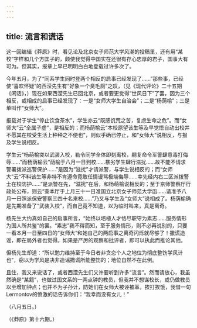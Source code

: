 ```yaml
---
---
---
```

title: 流言和谎话
---



这一回编辑《莽原》时，看见论及北京女子师范大学风潮的投稿里，还有用“某校”字样和几个方匡子的，颇使我觉得中国实在还很有存心忠厚的君子，国事大有可为。但其实，报章上早已明明白白地登载过许多次了。

今年五月，为了“同系学生同时登两个相反的启事已经发现了……”那些事，已经使“喜欢怀疑”的西滢先生有“好象一个臭毛厕”之叹，（见《现代评论》二十五期《闲话》，）现在如果西滢先生已回北京，或者要更觉得“世风日下”了罢，因为三个相反，或相成的启事已经发现了：一是“女师大学生自治会”；二是“杨荫榆”；三是单叫作“女师大”。

报载对于学生“停止饮食茶水”，学生亦云“既感饥荒之苦，复虑生命之危”。而“女师大”云“全属子虚”，是相反的；而杨荫榆云“本校原望该生等及早觉悟自动出校并不愿其在校受生活上种种之不便也”，则似乎确已停止，和“女师大”说相反，与报及学生说相反。

学生云“杨萌榆突以武装入校，勒令同学全体即刻离校，嗣复命令军警肆意毒打侮辱……”而杨荫榆云“荫榆于八月一日到校……暴劣学生肆行滋扰……故不能不请求警署拨派巡警保护……”是因为“滋扰”才请派警，与学生说相反的；而“女师大”云“不料该生等非特不肯遵命竟敢任情谩骂极端侮辱……幸先经内右二区派拨警士在校防护……”是派警在先，“滋扰”在后，和杨萌榆说相反的；至于京师警察厅行政处公布，则云“查本厅于上月三十一日准国立北京女子师范大学函……请准予八月一日照派保安警察三四十名来校……”乃又与学生及“女师大”说相成了。杨荫榆确是先期准备了“武装入校”，而自己竟不知道，以为临时叫来，真是离奇。

杨先生大约真如自己的启事所言，“始终以培植人才恪尽职守为素志……服务情形为国人所共鉴”的罢。“素志”我不得而知，至于服务情形，则不必再说别的，只要一看本月一日至四日的“女师大”和她自己的两启事之离奇闪烁就尽够了！撒谎造谣，即在局外者也觉得。如果是严厉的观察和批评者，即可以执此而推论其他。

但杨先生却道：“所以勉力维持至于今日者非贪恋个人之地位为彻底整饬学风计也”，窃以为学风是决非造谣撒谎所能整饬的；地位自然不在此例。

且住，我又来说话了，或者西滢先生们又许要听到许多“流言”。然而请放心，我虽然确是“某籍”，也做过国文系的一两点钟的教员，但我并不想谋校长，或仍做教员以至增加钟点；也并不为子孙计，防她们在女师大被诬被革，挨打挨饿，我借一句Lermontov的愤激的话告诉你们：“我幸而没有女儿！”

（八月五日。）

（《莽原》第十六期。）